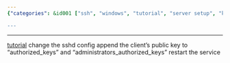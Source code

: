 ```yaml
---
{"categories": &id001 ["ssh", "windows", "tutorial", "server setup", "key-based authentication", "sshd config", "security"], "category": "Networking", "date": "2023-02-15 05:09:15", "description": "This article provides a step-by-step guide on how to install and configure an SSH server on Windows, secure it with key-based authentication, and customize the SSHD configuration.", "tags": *id001, "title": "setup ssh server on windows, enable key based authentication to windows ssh server"}

---
```


------
[tutorial](https://woshub.com/using-ssh-key-based-authentication-on-windows/)
change the sshd config
append the client's public key to "authorized_keys" and "administrators_authorized_keys"
restart the service
